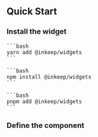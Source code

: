 ## Quick Start

### Install the widget

<Tabs>
  <Tab title="Yarn">

    ```bash
    yarn add @inkeep/widgets
    ```

  </Tab>

  <Tab title="npm">

    ```bash
    npm install @inkeep/widgets
    ```

  </Tab>

  <Tab title="pnpm">

    ```bash
    pnpm add @inkeep/widgets
    ```

  </Tab>
</Tabs>

### Define the component
